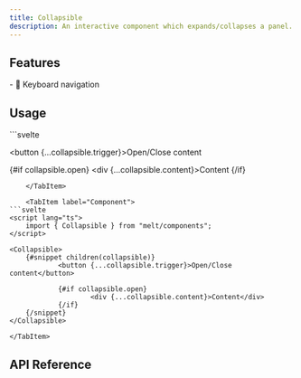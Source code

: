 ```yaml
---
title: Collapsible
description: An interactive component which expands/collapses a panel.
---
```


<Preview client:load />

## Features

<Features>
- 🎹 Keyboard navigation
</Features>

## Usage

<Tabs>
	<TabItem label="Builder">
```svelte
<script lang="ts">
	import { Collapsible } from "melt";

	const collapsible = new Collapsible();
</script>

<button {...collapsible.trigger}>Open/Close content</button>

{#if collapsible.open}
		<div {...collapsible.content}>Content</div>
{/if}
```
	</TabItem>

	<TabItem label="Component">
```svelte
<script lang="ts">
	import { Collapsible } from "melt/components";
</script>

<Collapsible>
	{#snippet children(collapsible)}
			<button {...collapsible.trigger}>Open/Close content</button>

			{#if collapsible.open}
					<div {...collapsible.content}>Content</div>
			{/if}
	{/snippet}
</Collapsible>
```
	</TabItem>
</Tabs>

## API Reference

<ApiTable entry="Collapsible" />
